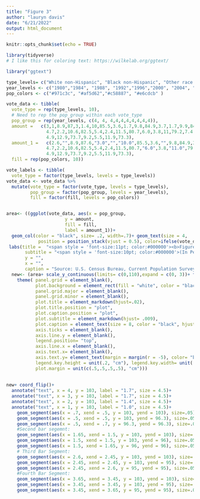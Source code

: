 ```yaml
---
title: "Figure 3"
author: "lauryn davis"
date: "6/21/2022"
output: html_document
---
```


```r
knitr::opts_chunk$set(echo = TRUE)
```

```r
library(tidyverse)
# I like this for coloring text: https://wilkelab.org/ggtext/

library("ggtext")


```


```r
type_levels= c("White non-Hispanic", "Black non-Hispanic", "Other race non-Hispanic", "Hispanic")
year_levels <- c("1980","1984", "1988", "1992","1996","2000", "2004", "2008", "2012","2016")
pop_colors <- c("#971c3c", "#af5d62","#c58887", "#e6cdcb" )

vote_data <- tibble(
  vote_type = rep(type_levels, 10),
  # Need to rep the pop_group within each vote_type
  pop_group = rep(year_levels, c(4, 4, 4,4,4,4,4,4,4,4)),
  amount =   c(3,1,8.9,87,3,1.4,10,85.5,3.6,1.7,9.8,84.9,3.7,1.7,9.9,84.6,
               4.7,2.2,10.6,82.5,5.4,2.4,11.5,80.7,6.0,3.8,11,79.2,7.4,4.2,12.1,76.3,8.4,
               4.9,12.9,73.7,9.2,5.5,11.9,73.3),
  amount_1 =   c(2.6,"",8.9,87.6,"3.0","","10.0",85.5,3.6,"",9.8,84.9,3.7,"",9.9,84.6,
               4.7,2.2,10.6,82.5,5.4,2.4,11.5,80.7,"6.0",3.8,"11.0",79.2,7.4,4.2,12.1,76.3,8.4,
               4.9,12.9,73.7,9.2,5.5,11.9,73.3),
  fill = rep(pop_colors, 10))

vote_labels <- tibble(
  vote_type = factor(type_levels, levels = type_levels))
vote_data <- vote_data %>% 
  mutate(vote_type = factor(vote_type, levels = type_levels),
         pop_group = factor(pop_group, levels = year_levels),
         fill = factor(fill, levels = pop_colors))


area<- ((ggplot(vote_data, aes(x = pop_group, 
                      y = amount, 
                      fill = fill, 
                      label = amount_1))+
  geom_col(color = "black", size= .2, width=.7)+ geom_text(size = 4, 
            position = position_stack(vjust = 0.5), color=ifelse(vote_data$vote_type=="Hispanic", 'black', 'white')) + scale_fill_manual(values = pop_colors, guide= guide_legend(reverse=TRUE)))+
 labs(title =  "<span style = 'font-size:11pt; color:#000000'><b>Figure 3.</span></p><span style = 'font-size:12pt; color:#a21e3c'><p><b>Composition of American Voters by Race and Hispanic Origin: Presidential Elections,</p><p><span style = 'font-size:12pt; color:#a21e3c'><b> 1980-2016</p></span>",
       subtitle = "<span style = 'font-size:10pt; color:#000000'>(In Percent).</span>",
       y = "",
       x = "",
       caption = "Source: U.S. Census Bureau, Current Population Survey, November 1980-2016.") + scale_fill_manual(labels= type_levels, values= pop_colors, name = "", guide= guide_legend(reverse=TRUE)))
  new<- (area+ scale_y_continuous(limits= c(0,110),expand = c(0, 3))+ theme_classic()+
    theme( panel.grid = element_blank(),
           plot.background = element_rect(fill = "white", color = "black"),
           panel.grid.major = element_blank(),
           panel.grid.minor = element_blank(),
           plot.title = element_markdown(hjust=.02),
           plot.title.position = "plot",
           plot.caption.position = "plot",
           plot.subtitle = element_markdown(hjust= .009), 
           plot.caption = element_text(size = 8, color = "black", hjust = 0),
           axis.ticks = element_blank(),
           axis.line.y = element_blank(),
           legend.position= "top",
           axis.line.x = element_blank(),
           axis.text.x= element_blank(),
           axis.text.y= element_text(margin = margin(r = -5), color= "black", size=12),
           legend.key.height = unit(.2, "cm"), legend.key.width= unit(.7, "cm"),
           plot.margin = unit(c(.5,.5,.5,.5), "cm")))
     
      
new+ coord_flip()+ 
  annotate("text", x = 4, y = 103, label = "1.7", size = 4.5)+ 
  annotate("text", x = 3, y = 103, label = "1.7", size = 4.5)+
  annotate("text", x = 2, y = 103, label = "1.4", size = 4.5)+
  annotate("text", x = 1, y = 103, label = "1.0", size = 4.5)+
    geom_segment(aes(x = .7, xend = .5, y = 103, yend = 103), size=.05)+
    geom_segment(aes(x = .5, xend = .5, y = 103, yend = 96.3), size=.05)+
    geom_segment(aes(x = .5, xend = .7, y = 96.3, yend = 96.3), size=.05)+
    #Second bar segemnt:
    geom_segment(aes(x = 1.65, xend = 1.5, y = 103, yend = 103), size=.05)+
    geom_segment(aes(x = 1.5, xend = 1.5, y = 103, yend = 96), size=.05)+
    geom_segment(aes(x = 1.5, xend = 1.65, y = 96, yend = 96), size=.05)+
    # Third Bar Segment:
    geom_segment(aes(x = 2.6, xend = 2.45, y = 103, yend = 103), size=.05)+
    geom_segment(aes(x = 2.45, xend = 2.45, y = 103, yend = 95), size=.05)+
    geom_segment(aes(x = 2.45, xend = 2.6, y = 95, yend = 95), size=.05)+
    #Fourth Bar Segment:
    geom_segment(aes(x = 3.65, xend = 3.45, y = 103, yend = 103), size=.05)+
    geom_segment(aes(x = 3.45, xend = 3.45, y = 103, yend = 95), size=.05)+
    geom_segment(aes(x = 3.45, xend = 3.65, y = 95, yend = 95), size=.05)

```
